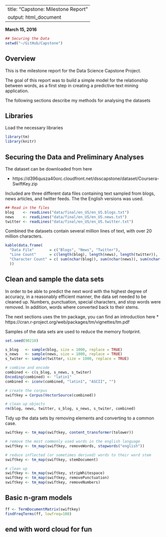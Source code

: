 --
title: "Capstone: Milestone Report"
output: html_document
---
**March 15, 2016**

```r
## Securing the Data
setwd("~/GitHub/Capstone")
```

## Overview
This is the milestone report for the Data Science Capstone Project.

The goal of this report was to build a simple model for the relationship between words, as a first step in creating a predictive text mining application. 

The following sections describe my methods for analysing the datasets

## Libraries

Load the necessary libraries

```r
library(tm)
library(knitr)
```

## Securing the Data and Preliminary Analyses

The dataset can be downloaded from here

* https://d396qusza40orc.cloudfront.net/dsscapstone/dataset/Coursera-SwiftKey.zip

Included are three different data files containing text sampled from blogs, news articles, and twitter feeds. The the English versions was used.

```r
## Read in the files
blog    <- readLines("data/final/en_US/en_US.blogs.txt")
news    <- readLines("data/final/en_US/en_US.news.txt")
twitter <- readLines("data/final/en_US/en_US.twitter.txt")
```

Combined the datasets contain several million lines of text, with over 20 million characters.

```r
kable(data.frame(
  "Data File"       = c("Blogs", "News", "Twitter"), 
  "Line Count"      = c(length(blog), length(news), length(twitter)),
  "Character Count" = c( sum(nchar(blog)), sum(nchar(news)), sum(nchar(twitter)))
  ))
```

## Clean and sample the data sets

In order to be able to predict the next word with the highest degree of accuracy, in a reasonably efficient manner, the data set needed to be cleaned up. Numbers, punctuation, special characters, and stop words were removed.  In addition, words where converted back to their stems. 

The next sections uses the tm package, you can find an introduction here
* https://cran.r-project.org/web/packages/tm/vignettes/tm.pdf

Samples of the data sets are used to reduce the memory footprint.

```r
set.seed(90210)

s_blog   <- sample(blog, size = 1000, replace = TRUE)
s_news   <- sample(news, size = 1000, replace = TRUE)
s_twiter <- sample(twitter, size = 1000, replace = TRUE)

# combine and encode
combined <- c(s_blog, s_news, s_twiter)
Encoding(combined) <- "latin1"
combined <- iconv(combined, "latin1", "ASCII", "") 

# create the corpus
swiftkey = Corpus(VectorSource(combined))

# clean up objects
rm(blog, news, twitter, s_blog, s_news, s_twiter, combined)
```

Tidy up the data sets by removing elements and converting to a common case.

```r
swiftkey <- tm_map(swiftkey, content_transformer(tolower))

# remove the most commonly used words in the english language
swiftkey <- tm_map(swiftkey, removeWords, stopwords("english"))

# reduce inflected (or sometimes derived) words to their word stem
swiftkey <- tm_map(swiftkey, stemDocument)

# clean up
swiftkey <- tm_map(swiftkey, stripWhitespace)
swiftkey <- tm_map(swiftkey, removePunctuation)
swiftkey <- tm_map(swiftkey, removeNumbers)
```

## Basic n-gram models

```r
ff <- TermDocumentMatrix(swiftkey)
findFreqTerms(ff, lowfreq=100)
```


## end with word cloud for fun

